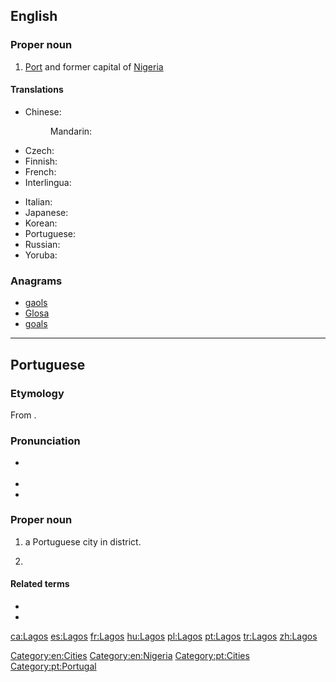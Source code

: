 ==English==
{{wikipedia}}

===Proper noun===
{{en-proper noun}}

# [[Port]] and former capital of [[Nigeria]]

====Translations====
{{trans-top|former capital of Nigeria}}
* Chinese:
*: Mandarin: {{t|cmn|拉哥斯|tr=Lāgēsī|sc=Hani}}
* Czech: {{t-|cs|Lagos|m}}
* Finnish: {{t-|fi|Lagos}}
* French: {{t+|fr|Lagos}}
* Interlingua: {{t-|ia|Lagos}}
{{trans-mid}}
* Italian: {{t-|it|Lagos|f}}
* Japanese: {{t-|ja|ラゴス|tr=Ragosu|sc=Jpan}}
* Korean: {{t-|ko|라고스|tr=Ragoseu|sc=Kore}}
* Portuguese: {{t+|pt|Lagos}}
* Russian: {{t-|ru|Лагос|m|tr=Lágos}}
* Yoruba: {{t-|yo|Èkó}}
{{trans-bottom}}

===Anagrams===
* [[gaols#English|gaols]]
* [[Glosa#English|Glosa]]
* [[goals#English|goals]]

[[Category:en:Cities]]
[[Category:en:Nigeria]]

----

==Portuguese==

===Etymology===
From {{term|lagos||lakes|lang=pt}}.

===Pronunciation===
* {{a|Portugal}} {{IPA|/ˈlaɣuʃ/|lang=pt}}
* {{audio|Pt-pt Lagos FF.ogg|Audio (Portugal)}}
* {{homophones|lagos|lang=pt}}

===Proper noun===
{{pt-proper noun}}

# a Portuguese city in {{l|pt|Faro}} district.
# {{l|en|Lagos}} {{gloss|former capital of Nigeria}}

====Related terms====
* {{l|pt|lacobrigense}}
* {{l|pt|lagosiano}}

[[Category:pt:Cities]]
[[Category:pt:Portugal]]

[[ca:Lagos]]
[[es:Lagos]]
[[fr:Lagos]]
[[hu:Lagos]]
[[pl:Lagos]]
[[pt:Lagos]]
[[tr:Lagos]]
[[zh:Lagos]]